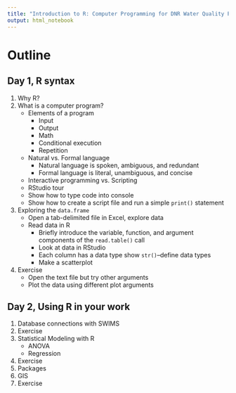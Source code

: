 ```yaml
---
title: "Introduction to R: Computer Programming for DNR Water Quality Professionals"
output: html_notebook
---
```


# Outline

## Day 1, R syntax

1. Why R?
2. What is a computer program?
    - Elements of a program
        * Input
        * Output
        * Math
        * Conditional execution
        * Repetition
    - Natural vs. Formal language
        * Natural language is spoken, ambiguous, and redundant
        * Formal language is literal, unambiguous, and concise
    - Interactive programming vs. Scripting
    - RStudio tour
    - Show how to type code into console
    - Show how to create a script file and run a simple ```print()``` statement
3. Exploring the ```data.frame```
    - Open a tab-delimited file in Excel, explore data
    - Read data in R
        * Briefly introduce the variable, function, and argument components of the ```read.table()``` call
        * Look at data in RStudio
        * Each column has a data type show ```str()```--define data types
        * Make a scatterplot
4. Exercise
    - Open the text file but try other arguments
    - Plot the data using different plot arguments
  
## Day 2, Using R in your work

1. Database connections with SWIMS
2. Exercise
3. Statistical Modeling with R
    - ANOVA
    - Regression
4. Exercise
5. Packages
6. GIS
7. Exercise

